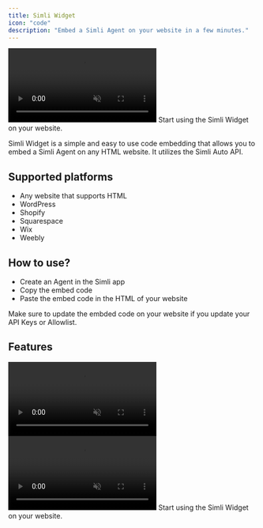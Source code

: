 ```yaml
---
title: Simli Widget
icon: "code"
description: "Embed a Simli Agent on your website in a few minutes."
---
```


<Frame>
  <video
    autoPlay
    muted
    loop
    playsInline
    className=""
    src="/images/widget1.mp4"
  ></video>
</Frame>

<Card title="Simli Widget" icon="code" href="https://app.simli.com">
  Start using the Simli Widget on your website.
</Card>

Simli Widget is a simple and easy to use code embedding that allows you to embed a Simli Agent on any HTML website. It utilizes the Simli Auto API.
## Supported platforms
- Any website that supports HTML
- WordPress
- Shopify
- Squarespace
- Wix
- Weebly

## How to use?
- Create an Agent in the Simli app
- Copy the embed code
- Paste the embed code in the HTML of your website

<Info>
  Make sure to update the embded code on your website if you update your API Keys or Allowlist.
</Info>

## Features

<CardGroup>
<Card title="Customize widget appearance" icon="palette">
<Frame>
  <video
    autoPlay
    muted
    loop
    playsInline
    className=""
    src="/images/widget2.mp4"
  ></video>
</Frame>
</Card>

<Card title="Share Agent link" icon="link">
<Frame>
  <video
    autoPlay
    muted
    loop
    playsInline
    className=""
    src="/images/widget3.mp4"
  ></video>
</Frame>
</Card>
</CardGroup>
<Card title="Simli Widget" icon="code" href="https://app.simli.com">
  Start using the Simli Widget on your website.
</Card>

